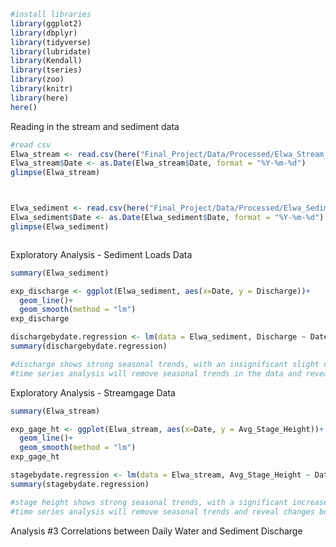 

```r
#install libraries
library(ggplot2)
library(dbplyr)
library(tidyverse)
library(lubridate)
library(Kendall)
library(tseries)
library(zoo)
library(knitr)
library(here)
here()

```

Reading in the stream and sediment data

```r
#read csv
Elwa_stream <- read.csv(here("Final_Project/Data/Processed/Elwa_Stream_Wrangled.csv"))
Elwa_stream$Date <- as.Date(Elwa_stream$Date, format = "%Y-%m-%d")
glimpse(Elwa_stream)



Elwa_sediment <- read.csv(here("Final_Project/Data/Processed/Elwa_Sediment_Wrangled.csv"))
Elwa_sediment$Date <- as.Date(Elwa_sediment$Date, format = "%Y-%m-%d")
glimpse(Elwa_sediment)



```

Exploratory Analysis - Sediment Loads Data
```r
summary(Elwa_sediment)

exp_discharge <- ggplot(Elwa_sediment, aes(x=Date, y = Discharge))+
  geom_line()+
  geom_smooth(method = "lm")
exp_discharge

dischargebydate.regression <- lm(data = Elwa_sediment, Discharge ~ Date)
summary(dischargebydate.regression)

#discharge shows strong seasonal trends, with an insignificant slight decrease over time (p value = 0.072918)
#time series analysis will remove seasonal trends in the data and reveal changes before and after dam removal

```

Exploratory Analysis - Streamgage Data
```r
summary(Elwa_stream)

exp_gage_ht <- ggplot(Elwa_stream, aes(x=Date, y = Avg_Stage_Height))+
  geom_line()+
  geom_smooth(method = "lm")
exp_gage_ht

stagebydate.regression <- lm(data = Elwa_stream, Avg_Stage_Height ~ Date)
summary(stagebydate.regression)

#stage height shows strong seasonal trends, with a significant increase over time (p value <2e-16)
#time series analysis will remove seasonal trends and reveal changes before and after

```


Analysis #3
Correlations between Daily Water and Sediment Discharge


